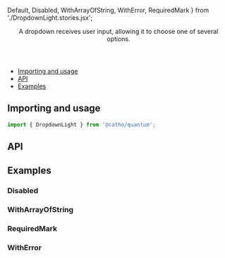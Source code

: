 <!-- Generated with scripts/create-componnent.js -->


  Default,
  Disabled,
  WithArrayOfString,
  WithError,
  RequiredMark
} from './DropdownLight.stories.jsx';

<Meta title="DropdownLight" component={DropdownLight}  />

<Header title="DropdownLight">
      A dropdown receives user input, allowing it to choose one of several options.
</Header>

- [Importing and usage](#importing)
- [API](#api)
- [Examples](#examples)


## <a id="importing"></a>Importing and usage

```js
import { DropdownLight } from '@catho/quantum';
```

<Canvas>
  <Story story={Default} />
</Canvas>

## <a id="api"></a>API

<ArgsTable of={DropdownLight} />

## <a id="examples"></a>Examples

### Disabled

<Canvas>
  <Story story={Disabled}/>
</Canvas>

### WithArrayOfString

<Canvas>
  <Story story={WithArrayOfString}/>
</Canvas>

### RequiredMark

<Canvas>
  <Story story={RequiredMark}/>
</Canvas>

### WithError

<Canvas>
  <Story story={WithError}/>
</Canvas>